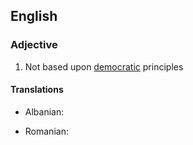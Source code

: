 ==English==
===Adjective===
{{en-adj}}
# Not based upon [[democratic]] principles

====Translations====
{{trans-top|nondemocratic}}
* Albanian: {{t|sq|jodemokratik}}
{{trans-mid}}
* Romanian: {{t|ro|nedemocratic}}
{{trans-bottom}}